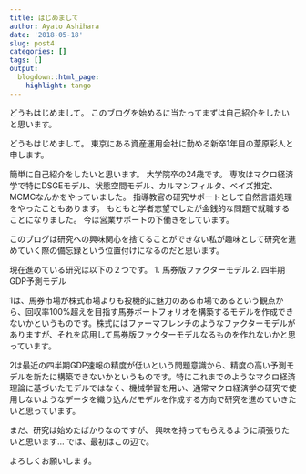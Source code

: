 ```yaml
---
title: はじめまして
author: Ayato Ashihara
date: '2018-05-18'
slug: post4
categories: []
tags: []
output:
  blogdown::html_page:
    highlight: tango
---
```


どうもはじめまして。
このブログを始めるに当たってまずは自己紹介をしたいと思います。

<!--more-->

どうもはじめまして。
東京にある資産運用会社に勤める新卒1年目の葦原彩人と申します。
 
簡単に自己紹介をしたいと思います。
大学院卒の24歳です。
専攻はマクロ経済学で特にDSGEモデル、状態空間モデル、カルマンフィルタ、ベイズ推定、MCMCなんかをやっていました。
指導教官の研究サポートとして自然言語処理をやったこともあります。
もともと学者志望でしたが金銭的な問題で就職することになりました。
今は営業サポートの下働きをしています。
 
このブログは研究への興味関心を捨てることができない私が趣味として研究を進めていく際の備忘録という位置付けになるのだと思います。
 
現在進めている研究は以下の２つです。
1. 馬券版ファクターモデル
2. 四半期GDP予測モデル
 
1は、馬券市場が株式市場よりも投機的に魅力のある市場であるという観点から、回収率100%超えを目指す馬券ポートフォリオを構築するモデルを作成できないかというものです。株式にはファーマフレンチのようなファクターモデルがありますが、それを応用して馬券版ファクターモデルなるものを作れないかと思っています。
 
2は最近の四半期GDP速報の精度が低いという問題意識から、精度の高い予測モデルを新たに構築できないかというものです。特にこれまでのようなマクロ経済理論に基づいたモデルではなく、機械学習を用い、通常マクロ経済学の研究で使用しないようなデータを織り込んだモデルを作成する方向で研究を進めていきたいと思っています。
 
まだ、研究は始めたばかりなのですが、
興味を持ってもらえるように頑張りたいと思います…
では、最初はこの辺で。
 
よろしくお願いします。
